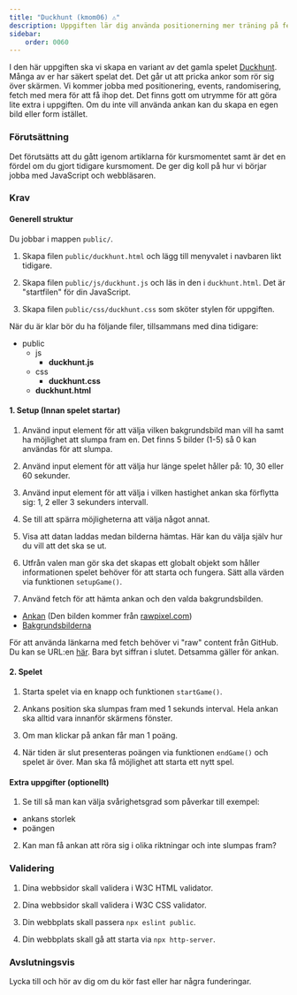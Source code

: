 ```yaml
---
title: "Duckhunt (kmom06) ⚠️"
description: Uppgiften lär dig använda positionerning mer träning på fetch och events.
sidebar:
    order: 0060
---
```



I den här uppgiften ska vi skapa en variant av det gamla spelet [Duckhunt](https://en.wikipedia.org/wiki/Duck_Hunt). Många av er har säkert spelat det. Det går ut att pricka ankor som rör sig över skärmen. Vi kommer jobba med positionering, events, randomisering, fetch med mera för att få ihop det. Det finns gott om utrymme för att göra lite extra i uppgiften. Om du inte vill använda ankan kan du skapa en egen bild eller form istället.


### Förutsättning

Det förutsätts att du gått igenom artiklarna för kursmomentet samt är det en fördel om du gjort tidigare kursmoment. De ger dig koll på hur vi börjar jobba med JavaScript och webbläsaren.



### Krav


#### Generell struktur

Du jobbar i mappen `public/`.

1. Skapa filen `public/duckhunt.html` och lägg till menyvalet i navbaren likt tidigare.

2. Skapa filen `public/js/duckhunt.js` och läs in den i `duckhunt.html`. Det är "startfilen" för din JavaScript.

3. Skapa filen `public/css/duckhunt.css` som sköter stylen för uppgiften.

När du är klar bör du ha följande filer, tillsammans med dina tidigare:

<FileTree>

- public
  - js
    - **duckhunt.js**
  - css
    - **duckhunt.css**
  - **duckhunt.html**

</FileTree>

#### 1. Setup (Innan spelet startar)

1. Använd input element för att välja vilken bakgrundsbild man vill ha samt ha möjlighet att slumpa fram en. Det finns 5 bilder (1-5) så 0 kan användas för att slumpa.

1. Använd input element för att välja hur länge spelet håller på: 10, 30 eller 60 sekunder.

1. Använd input element för att välja i vilken hastighet ankan ska förflytta sig: 1, 2 eller 3 sekunders intervall.

1. Se till att spärra möjligheterna att välja något annat.

1. Visa att datan laddas medan bilderna hämtas. Här kan du välja själv hur du vill att det ska se ut.

1. Utfrån valen man gör ska det skapas ett globalt objekt som håller informationen spelet behöver för att starta och fungera. Sätt alla värden via funktionen `setupGame()`.

1. Använd fetch för att hämta ankan och den valda bakgrundsbilden.

* [Ankan](https://github.com/bth-webtec/teacher/blob/main/kmom06/duck/duck.png) (Den bilden kommer från [rawpixel.com](https://www.rawpixel.com/))
* [Bakgrundsbilderna](https://github.com/bth-webtec/teacher/blob/main/kmom06/backgrounds)

För att använda länkarna med fetch behöver vi "raw" content från GitHub. Du kan se URL:en [här](https://raw.githubusercontent.com/bth-webtec/teacher/refs/heads/main/kmom06/backgrounds/1.jpg). Bara byt siffran i slutet. Detsamma gäller för ankan.



#### 2. Spelet

1. Starta spelet via en knapp och funktionen `startGame()`.

2. Ankans position ska slumpas fram med 1 sekunds interval. Hela ankan ska alltid vara innanför skärmens fönster.

3. Om man klickar på ankan får man 1 poäng.

4. När tiden är slut presenteras poängen via funktionen `endGame()` och spelet är över. Man ska få möjlighet att starta ett nytt spel.


#### Extra uppgifter (optionellt)

1. Se till så man kan välja svårighetsgrad som påverkar till exempel:

  * ankans storlek
  * poängen

2. Kan man få ankan att röra sig i olika riktningar och inte slumpas fram?



### Validering

1. Dina webbsidor skall validera i W3C HTML validator.

1. Dina webbsidor skall validera i W3C CSS validator.

1. Din webbplats skall passera `npx eslint public`.

1. Din webbplats skall gå att starta via `npx http-server`.



### Avslutningsvis

Lycka till och hör av dig om du kör fast eller har några funderingar.
